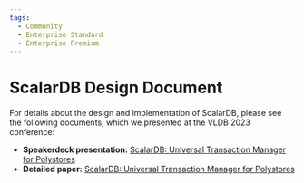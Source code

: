 ```yaml
---
tags:
  - Community
  - Enterprise Standard
  - Enterprise Premium
---
```


# ScalarDB Design Document

For details about the design and implementation of ScalarDB, please see the following documents, which we presented at the VLDB 2023 conference:

- **Speakerdeck presentation:** [ScalarDB: Universal Transaction Manager for Polystores](https://speakerdeck.com/scalar/scalardb-universal-transaction-manager-for-polystores-vldb23)
- **Detailed paper:** [ScalarDB: Universal Transaction Manager for Polystores](https://www.vldb.org/pvldb/vol16/p3768-yamada.pdf)
